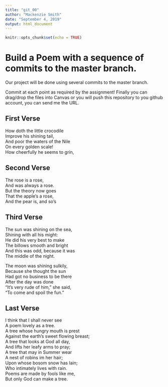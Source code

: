 ---
title: "git_00"
author: "Mackenzie Smith"
date: "September 4, 2019"
output: html_document
---

```{r setup, include=FALSE}
knitr::opts_chunk$set(echo = TRUE)
```
# Build a Poem with a sequence of commits to the master branch.
Our project will be done using several commits to the master branch.

Commit at each point as required by the assignment! Finally you can drag/drop the files into Canvas or you will push this repository to you github account, you can send me the URL.

<!-- Do not modify or change any text in "!--" bracketed areas such as this --- these are instructions to
you, if you change any of this the git program will notice it and compromise your git merging strategy !-->

## First Verse 
<!--Put the first five lines of a poem by Lewis Carrol in this section!-->

How doth the little crocodile   
Improve his shining tail,  
And poor the waters of the Nile   
On every golden scale!   
How cheerfully he seems to grin,  


## Second Verse
<!--Put the first five lines of a poem by Robert Frost here!-->

The rose is a rose,  
And was always a rose.  
But the theory now goes  
That the apple's a rose,  
And the pear is, and so's  


## Third Verse
<!--Put the first two verses of The Walrus and the Carpenter here!-->

The sun was shining on the sea,  
Shining with all his might:  
He did his very best to make  
The billows smooth and bright  
And this was odd, because it was  
The middle of the night.  

The moon was shining sulkily,  
Because she thought the sun  
Had got no business to be there  
After the day was done  
"It's very rude of him," she said,  
"To come and spoil the fun."  


## Last Verse
<!--Put a short poem of your choice 8-20 lines,here!-->

I think that I shall never see  
A poem lovely as a tree.  
A tree whose hungry mouth is prest  
Against the earth's sweet flowing breast;  
A tree that looks at God all day,  
And lifts her leafy arms to pray;  
A tree that may in Summer wear  
A nest of robins im her hair;  
Upon whose bosom snow has lain;  
Who intimately lives with rain.  
Poems are made by fools like me,  
But only God can make a tree.    
